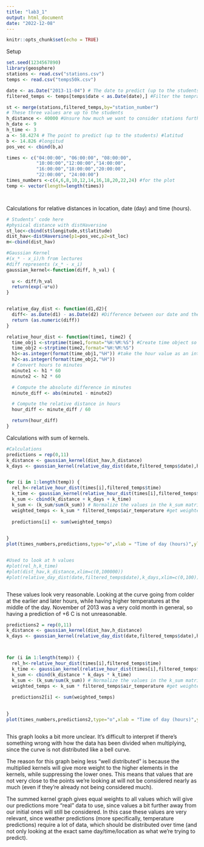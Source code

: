 ```yaml
---
title: "lab3_1"
output: html_document
date: "2022-12-08"
---
```


```r
knitr::opts_chunk$set(echo = TRUE)
```


Setup
```r
set.seed(1234567890)
library(geosphere)
stations <- read.csv("stations.csv")
temps <- read.csv("temps50k.csv")

date <- as.Date("2013-11-04") # The date to predict (up to the students)
filtered_temps <- temps[temps$date < as.Date(date),] #Filter the tempratures to discard irrelevant dates.

st <- merge(stations,filtered_temps,by="station_number")
# These three values are up to the students 
h_distance <- 40000 #Unsure how much we want to consider stations further away. 
h_date <- 9
h_time <- 3
a <- 58.4274 # The point to predict (up to the students) #latitud
b <- 14.826 #longitud
pos_vec <- cbind(b,a)

times <- c("04:00:00", "06:00:00", "08:00:00",
           "10:00:00","12:00:00","14:00:00",
           "16:00:00","18:00:00","20:00:00",
           "22:00:00", "24:00:00")
times_numbers <-c(4,6,8,10,12,14,16,18,20,22,24) #for the plot
temp <- vector(length=length(times))




```


Calculations for relative distances in location, date (day) and time (hours). 
```r

# Students’ code here
#physical distance with distHaversine
st_loc<-cbind(st$longitude,st$latitude)
dist_hav<-distHaversine(p1=pos_vec,p2=st_loc)
m<-cbind(dist_hav)

#Gaussian Kernel
#(x_* - x_i)/h from lectures
#diff represents (x_* - x_i)
gaussian_kernel<-function(diff, h_val) {
  
  u <- diff/h_val
  return(exp(-u*u))
}


relative_day_dist <- function(d1,d2){
  diff<- as.Date(d1) - as.Date(d2) #Difference between our date and the date we're comparing (in days).
  return (as.numeric(diff))
}

relative_hour_dist <- function(time1, time2) {
  time_obj1 <-strptime(time1,format="%H:%M:%S") #Create time object so that we can extract hour
  time_obj2 <-strptime(time2,format="%H:%M:%S")
  h1<-as.integer(format(time_obj1,"%H")) #take the hour value as an integer
  h2<-as.integer(format(time_obj2,"%H"))
  # Convert hours to minutes
  minute1 <- h1 * 60
  minute2 <- h2 * 60

  # Compute the absolute difference in minutes
  minute_diff <- abs(minute1 - minute2)

  # Compute the relative distance in hours
  hour_diff <- minute_diff / 60

  return(hour_diff)
}

```



Calculations with sum of kernels. 
```r

#Calculations
predictions = rep(0,11)
k_distance <- gaussian_kernel(dist_hav,h_distance)
k_days <- gaussian_kernel(relative_day_dist(date,filtered_temps$date),h_date)


for (i in 1:length(temp)) {
  rel_h<-relative_hour_dist(times[i],filtered_temps$time)
  k_time <- gaussian_kernel(relative_hour_dist(times[i],filtered_temps$time),h_time)
  k_sum <- cbind(k_distance + k_days + k_time)
  k_sum <- (k_sum/sum(k_sum)) # Normalize the values in the k_sum matrix by dividing each element by the sum of the elements in each row
  weighted_temps <- k_sum * filtered_temps$air_temperature #get weighted temperatures
  
  predictions[i] <- sum(weighted_temps)

  
}
plot(times_numbers,predictions,type="o",xlab = "Time of day (hours)",ylab = "Predicted temp",main = "Prediction of temperature using sum")


#Used to look at h values
#plot(rel_h,k_time)
#plot(dist_hav,k_distance,xlim=c(0,100000))
#plot(relative_day_dist(date,filtered_temps$date),k_days,xlim=c(0,100))



```
These values look very reasonable. Looking at the curve going from colder at the earlier and later hours, while having higher temperatures at the middle of the day. November of 2013 was a very cold month in general, so having a prediction of +6 C is not unreasonable. 


```r
predictions2 = rep(0,11)
k_distance <- gaussian_kernel(dist_hav,h_distance)
k_days <- gaussian_kernel(relative_day_dist(date,filtered_temps$date),h_date)



for (i in 1:length(temp)) {
  rel_h<-relative_hour_dist(times[i],filtered_temps$time)
  k_time <- gaussian_kernel(relative_hour_dist(times[i],filtered_temps$time),h_time)
  k_sum <- cbind(k_distance * k_days * k_time)
  k_sum <- (k_sum/sum(k_sum)) # Normalize the values in the k_sum matrix by dividing each element by the sum of the elements in each row
  weighted_temps <- k_sum * filtered_temps$air_temperature #get weighted temperatures
  
  predictions2[i] <- sum(weighted_temps)

  
}
plot(times_numbers,predictions2,type="o",xlab = "Time of day (hours)",ylab = "Predicted temp",main = "Prediction of temperature using mult")



```
This graph looks a bit more unclear. It's difficult to interpret if there's something wrong with how the data has been divided when multiplying, since the curve is not distributed like a bell curve. 

The reason for this graph being less "well distributed" is because the multiplied kernels will give more weight to the higher elements in the kernels, while suppressing the lower ones. This means that values that are not very close to the points we're looking at will not be considered nearly as much (even if they're already not being considered much). 

The summed kernel graph gives equal weights to all values which will give our predictions more "real" data to use, since values a bit further away from our initial ones will still be considered. In this case these values are very relevant, since weather predictions (more specifically, temperature predictions) require a lot of data, which should be distributed over time (and not only looking at the exact same day/time/location as what we're trying to predict). 




